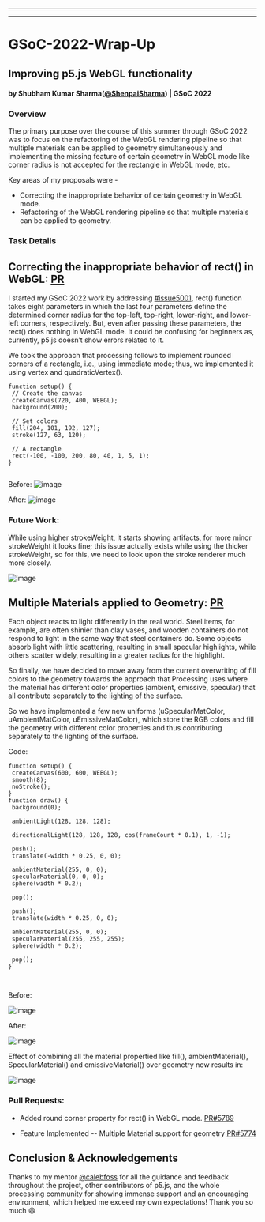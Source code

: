 
---

---
# GSoC-2022-Wrap-Up

## Improving p5.js WebGL functionality

#### by Shubham Kumar Sharma([@ShenpaiSharma](https://github.com/ShenpaiSharma)) | GSoC 2022

### Overview

The primary purpose over the course of this summer through GSoC 2022 was to focus on the refactoring of the WebGL rendering pipeline so that multiple materials can be applied to geometry simultaneously and implementing the missing feature of certain geometry in WebGL mode like corner radius is not accepted for the rectangle in WebGL mode, etc. 

Key areas of my proposals were -
- Correcting the inappropriate behavior of certain geometry in WebGL mode.
- Refactoring of the WebGL rendering pipeline so that multiple materials can be applied to geometry. 


### Task Details
## Correcting the inappropriate behavior of rect() in WebGL: [PR](https://github.com/processing/p5.js/pull/5789)

I started my GSoC 2022 work by addressing [#issue5001](https://github.com/processing/p5.js/issues/5001), rect() function takes eight parameters in which the last four parameters define the determined corner radius for the top-left, top-right, lower-right, and lower-left corners, respectively. But, even after passing these parameters, the rect() does nothing in WebGL mode. It could be confusing for beginners as, currently, p5.js doesn’t show errors related to it.

We took the approach that processing follows to implement rounded corners of a rectangle, i.e., using immediate mode; thus, we implemented it using vertex and quadraticVertex().

```
function setup() {
 // Create the canvas
 createCanvas(720, 400, WEBGL);
 background(200);
 
 // Set colors
 fill(204, 101, 192, 127);
 stroke(127, 63, 120);
 
 // A rectangle
 rect(-100, -100, 200, 80, 40, 1, 5, 1);
}
 

```

Before:
![image](https://user-images.githubusercontent.com/47415702/189298839-4aac32dc-f74e-4f21-8637-05f2b2c22c82.png)

After:
![image](https://user-images.githubusercontent.com/47415702/189298948-55e9306a-8a5e-4a82-b208-dbdc725365d8.png)

### Future Work:
While using higher strokeWeight, it starts showing artifacts, for more minor strokeWeight it looks fine; this issue actually exists while using the thicker strokeWeight, so for this, we need to look upon the stroke renderer much more closely.

![image](https://user-images.githubusercontent.com/47415702/189299200-25d111b6-b135-4573-8659-f24f6ea8d67c.png)


## Multiple Materials applied to Geometry: [PR](https://github.com/processing/p5.js/pull/5774)
Each object reacts to light differently in the real world. Steel items, for example, are often shinier than clay vases, and wooden containers do not respond to light in the same way that steel containers do. Some objects absorb light with little scattering, resulting in small specular highlights, while others scatter widely, resulting in a greater radius for the highlight. 

So finally, we have decided to move away from the current overwriting of fill colors to the geometry towards the approach that Processing uses where the material has different color properties (ambient, emissive, specular) that all contribute separately to the lighting of the surface.

So we have implemented a few new uniforms (uSpecularMatColor, uAmbientMatColor, uEmissiveMatColor), which store the RGB colors and fill the geometry with different color properties and thus contributing separately to the lighting of the surface.

Code:

```
function setup() {
 createCanvas(600, 600, WEBGL);
 smooth(8);
 noStroke();
}
function draw() {
 background(0);
 
 ambientLight(128, 128, 128);
 
 directionalLight(128, 128, 128, cos(frameCount * 0.1), 1, -1);
 
 push();
 translate(-width * 0.25, 0, 0);
 
 ambientMaterial(255, 0, 0);
 specularMaterial(0, 0, 0);
 sphere(width * 0.2);
 
 pop();
 
 push();
 translate(width * 0.25, 0, 0);
 
 ambientMaterial(255, 0, 0);
 specularMaterial(255, 255, 255);
 sphere(width * 0.2);
 
 pop();
}
 
 
```
Before:

![image](https://user-images.githubusercontent.com/47415702/189299616-9e047451-0d3c-4cb8-b04d-aa37ae1f3572.png)

After:

![image](https://user-images.githubusercontent.com/47415702/189299695-92683040-c3e8-46e8-9fe3-331681535e33.png)


Effect of combining all the material propertied like fill(), ambientMaterial(), SpecularMaterial() and emissiveMaterial() over geometry now results in:

![image](https://user-images.githubusercontent.com/47415702/189299930-430735df-3aaa-46b5-8b4c-7fb1c7db6362.png)

### Pull Requests:
- Added round corner property for rect() in WebGL mode. [PR#5789](https://github.com/processing/p5.js/pull/5789)

- Feature Implemented -- Multiple Material support for geometry [PR#5774](https://github.com/processing/p5.js/pull/5774)

## Conclusion & Acknowledgements
Thanks to my mentor [@calebfoss](https://github.com/calebfoss) for all the guidance and feedback throughout the project, other contributors of p5.js, and the whole processing community for showing immense support and an encouraging environment, which helped me exceed my own expectations! Thank you so much 😄
